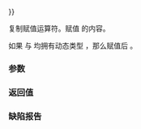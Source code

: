 {{cpp/error/exception/title|operator{{=}}}}
{{cpp/error/exception/navbar}}
{{dcl begin}}
{{dcl rev multi|until1=c++11|dcl1=
exception&amp; operator=( const exception&amp; other ) throw();
|notes2={{mark constexpr since c++26}}
|dcl2=
exception&amp; operator=( const exception&amp; other ) noexcept;
}}
{{dcl end}}

复制赋值运算符。赋值 {{c|other}} 的内容。

如果 {{c|*this}} 与 {{c|other}} 均拥有动态类型 {{tt|std::exception}}，那么赋值后 {{c|1=std::strcmp(what(), other.what()) == 0}}。

===参数===
{{par begin}}
{{par|other|要赋值内容的另一异常}}
{{par end}}

===返回值===
{{c|*this}}

===缺陷报告===
{{dr list begin}}
{{dr list item|wg=lwg|dr=471|std=C++98|before=赋值后调用 {{lc|what()}} 的效果由实现定义|after=在动态类型相同时需要与原来的 {{lc|what()}} 一致}}
{{dr list end}}

{{langlinks|de|en|es|fr|it|ja|pt|ru}}